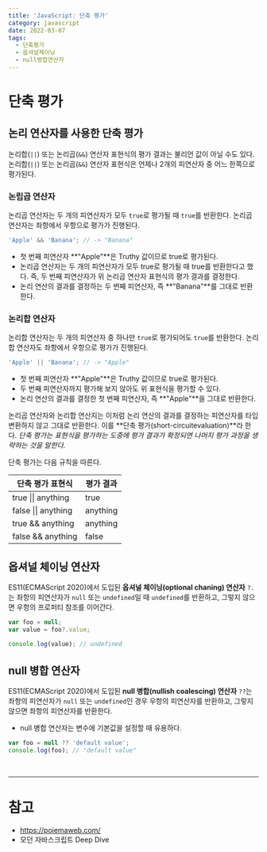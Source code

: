 ```yaml
---
title: 'JavaScript: 단축 평가'
category: javascript
date: 2022-03-07
tags:
  - 단축평가
  - 옵셔널체이닝
  - null병합연산자
---
```


# 단축 평가

## 논리 연산자를 사용한 단축 평가

논리합(`||`) 또는 논리곱(`&&`) 연산자 표현식의 평가 결과는 불리언 값이 아닐 수도 있다. 논리합(`||`) 또는 논리곱(`&&`) 연산자 표현식은 언제나 2개의 피연산자 중 어느 한쪽으로 평가된다.

### 논립곱 연산자

논리곱 연산자는 두 개의 피연산자가 모두 `true`로 평가될 때 `true`를 반환한다. 논리곱 연산자는 좌항에서 우항으로 평가가 진행된다.

```jsx
'Apple' && 'Banana'; // -> "Banana"
```

- 첫 번째 피연산자 **"Apple"**은 Truthy 값이므로 true로 평가된다.
- 논리곱 연산자는 두 개의 피연산자가 모두 true로 평가될 때 true를 반환한다고 했다. 즉, 두 번째 피연산자가 위 논리곱 연산자 표현식의 평가 결과를 결정한다.
- 논리 연산의 결과를 결정하는 두 번째 피연산자, 즉 **"Banana"**를 그대로 반환한다.

### 논리합 연산자

논리합 연산자는 두 개의 피연산자 중 하나만 `true`로 평가되어도 `true`를 반환한다. 논리합 연산자도 좌항에서 우항으로 평가가 진행된다.

```jsx
'Apple' || 'Banana'; // -> "Apple"
```

- 첫 번째 피연산자 **"Apple"**은 Truthy 값이므로 true로 평가된다.
- 두 번째 피연산자까지 평가해 보지 않아도 위 표현식을 평가할 수 있다.
- 논리 연산의 결과를 결정한 첫 번째 피연산자, 즉 **"Apple"**을 그대로 반환한다.

논리곱 연산자와 논리합 연산지는 이처럼 논리 연산의 결과를 결정하는 피연산자를 타입 변환하지 않고 그대로 반환한다. 이를 **단축 평가(short-circuitevaluation)**라 한다. _단축 평가는 표현식을 평가하는 도중에 평가
결과가 확정되면 나머지 평가 과정을 생략하는 것을 말한다._

단축 평가는 다음 규칙을 따른다.

| 단축 평가 표현식    | 평가 결과 |
| ------------------- | --------- |
| true \|\| anything  | true      |
| false \|\| anything | anything  |
| true && anything    | anything  |
| false && anything   | false     |

## 옵셔널 체이닝 연산자

ES11(ECMAScript 2020)에서 도입된 **옵셔널 체이닝(optional chaning) 연산자** `?.`는 좌항의 피연산자가 `null` 또는 `undefined`일 때 `undefined`를 반환하고, 그렇지 않으면 우항의 프로퍼티 참조를 이어간다.

```jsx
var foo = null;
var value = foo?.value;

console.log(value); // undefined
```

## null 병합 연산자

ES11(ECMAScript 2020)에서 도입된 **null 병합(nullish coalescing) 연산자** `??`는 좌항의 피연산자가 `null` 또는 `undefined`인 경우 우항의 피연산자를 반환하고, 그렇지 않으면 좌항의 피연산자를 반환한다.

- null 병합 연산자는 변수에 기본값을 설정할 때 유용하다.

```jsx
var foo = null ?? 'default value';
console.log(foo); // "default value"
```

<br />

---

# 참고

- https://poiemaweb.com/
- 모던 자바스크립트 Deep Dive
